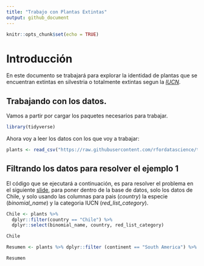 ```yaml
---
title: "Trabajo con Plantas Extintas"
output: github_document
---
```


```r
knitr::opts_chunk$set(echo = TRUE)
```

# Introducción

En este documento se trabajará para explorar la identidad de plantas que se encuentran extintas en silvestria o totalmente extintas segun la [*IUCN*](https://www.iucnredlist.org).


## Trabajando con los datos.

Vamos a partir por cargar los paquetes necesarios para trabajar.

```r
library(tidyverse)
```

Ahora voy a leer los datos con los que voy a trabajar:

```r
plants <- read_csv("https://raw.githubusercontent.com/rfordatascience/tidytuesday/master/data/2020/2020-08-18/plants.csv")
```

## Filtrando los datos para resolver el ejemplo 1

El código que se ejecutará a continuación, es para resolver el problema en el siguiente [slide](https://derek-corcoran-barrios.github.io/CursoProgrPres/Clase2/Clase2InvestigacionReproducible.html#29), para poner dentro de la base de datos, solo los datos de Chile, y solo usando las columnas para pais (*country*) la especie (*binomial_name*) y la categoria IUCN (*red_list_category*).

```r
Chile <- plants %>% 
  dplyr::filter(country == "Chile") %>% 
  dplyr::select(binomial_name, country, red_list_category)

Chile
```

```r
Resumen <- plants %>% dplyr::filter (continent == "South America") %>% group_by(country) %>% summarise(n_species = n())

Resumen
```

